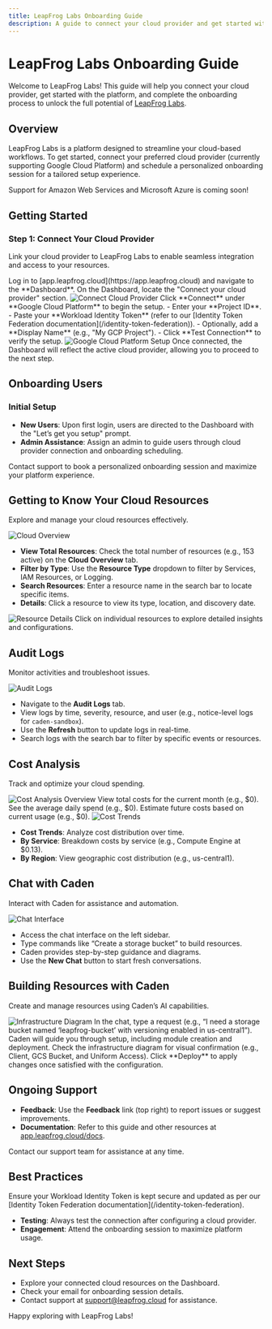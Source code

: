 ```yaml
---
title: LeapFrog Labs Onboarding Guide
description: A guide to connect your cloud provider and get started with LeapFrog Labs.
---
```


# LeapFrog Labs Onboarding Guide

Welcome to LeapFrog Labs! This guide will help you connect your cloud provider, get started with the platform, and complete the onboarding process to unlock the full potential of [LeapFrog Labs](https://app.leapfrog.cloud).

## Overview

LeapFrog Labs is a platform designed to streamline your cloud-based workflows. To get started, connect your preferred cloud provider (currently supporting Google Cloud Platform) and schedule a personalized onboarding session for a tailored setup experience.

<Callout type="info">
Support for Amazon Web Services and Microsoft Azure is coming soon!
</Callout>

## Getting Started

### Step 1: Connect Your Cloud Provider

Link your cloud provider to LeapFrog Labs to enable seamless integration and access to your resources.

<Tabs>
  <Tab title="Access the Dashboard">
    Log in to [app.leapfrog.cloud](https://app.leapfrog.cloud) and navigate to the **Dashboard**.
  </Tab>
  <Tab title="Connect a Provider">
    On the Dashboard, locate the "Connect your cloud provider" section.
    <img src="images/1.png" alt="Connect Cloud Provider" />
    Click **Connect** under **Google Cloud Platform** to begin the setup.
  </Tab>
  <Tab title="Configure Google Cloud Platform">
    - Enter your **Project ID**.
    - Paste your **Workload Identity Token** (refer to our [Identity Token Federation documentation](/identity-token-federation)).
    - Optionally, add a **Display Name** (e.g., "My GCP Project").
    - Click **Test Connection** to verify the setup.
    <img src="images/3.png" alt="Google Cloud Platform Setup" />
  </Tab>
  <Tab title="Confirmation">
    Once connected, the Dashboard will reflect the active cloud provider, allowing you to proceed to the next step.
  </Tab>
</Tabs>

## Onboarding Users

### Initial Setup

- **New Users**: Upon first login, users are directed to the Dashboard with the "Let’s get you setup" prompt.
- **Admin Assistance**: Assign an admin to guide users through cloud provider connection and onboarding scheduling.

<Card title="Schedule Your Onboarding Session" href="mailto:support@leapfrog.cloud">
Contact support to book a personalized onboarding session and maximize your platform experience.
</Card>

## Getting to Know Your Cloud Resources

Explore and manage your cloud resources effectively.

<img src="images/5.png" alt="Cloud Overview" />

- **View Total Resources**: Check the total number of resources (e.g., 153 active) on the **Cloud Overview** tab.
- **Filter by Type**: Use the **Resource Type** dropdown to filter by Services, IAM Resources, or Logging.
- **Search Resources**: Enter a resource name in the search bar to locate specific items.
- **Details**: Click a resource to view its type, location, and discovery date.

<img src="images/7.png" alt="Resource Details" />

<Callout type="tip">
Click on individual resources to explore detailed insights and configurations.
</Callout>

## Audit Logs

Monitor activities and troubleshoot issues.

<img src="images/7.png" alt="Audit Logs" />

- Navigate to the **Audit Logs** tab.
- View logs by time, severity, resource, and user (e.g., notice-level logs for `caden-sandbox`).
- Use the **Refresh** button to update logs in real-time.
- Search logs with the search bar to filter by specific events or resources.

## Cost Analysis

Track and optimize your cloud spending.

<img src="images/4.png" alt="Cost Analysis Overview" />

<Tabs>
  <Tab title="Current Month">
    View total costs for the current month (e.g., $0).
  </Tab>
  <Tab title="Daily Average">
    See the average daily spend (e.g., $0).
  </Tab>
  <Tab title="Projected Month">
    Estimate future costs based on current usage (e.g., $0).
  </Tab>
</Tabs>

<img src="images/8.png" alt="Cost Trends" />

- **Cost Trends**: Analyze cost distribution over time.
- **By Service**: Breakdown costs by service (e.g., Compute Engine at $0.13).
- **By Region**: View geographic cost distribution (e.g., us-central1).

## Chat with Caden

Interact with Caden for assistance and automation.

<img src="images/6.png" alt="Chat Interface" />

- Access the chat interface on the left sidebar.
- Type commands like “Create a storage bucket” to build resources.
- Caden provides step-by-step guidance and diagrams.
- Use the **New Chat** button to start fresh conversations.

## Building Resources with Caden

Create and manage resources using Caden’s AI capabilities.

<img src="images/6.png" alt="Infrastructure Diagram" />

<Tabs>
  <Tab title="Initiate a Request">
    In the chat, type a request (e.g., “I need a storage bucket named ‘leapfrog-bucket’ with versioning enabled in us-central1”).
  </Tab>
  <Tab title="Follow Instructions">
    Caden will guide you through setup, including module creation and deployment.
  </Tab>
  <Tab title="Review Diagram">
    Check the infrastructure diagram for visual confirmation (e.g., Client, GCS Bucket, and Uniform Access).
  </Tab>
  <Tab title="Deploy">
    Click **Deploy** to apply changes once satisfied with the configuration.
  </Tab>
</Tabs>

## Ongoing Support

- **Feedback**: Use the **Feedback** link (top right) to report issues or suggest improvements.
- **Documentation**: Refer to this guide and other resources at [app.leapfrog.cloud/docs](https://app.leapfrog.cloud/docs).

<Card title="Need Help?" href="mailto:support@leapfrog.cloud">
Contact our support team for assistance at any time.
</Card>

## Best Practices

<Callout type="warning">
Ensure your Workload Identity Token is kept secure and updated as per our [Identity Token Federation documentation](/identity-token-federation).
</Callout>

- **Testing**: Always test the connection after configuring a cloud provider.
- **Engagement**: Attend the onboarding session to maximize platform usage.

## Next Steps

- Explore your connected cloud resources on the Dashboard.
- Check your email for onboarding session details.
- Contact support at [support@leapfrog.cloud](mailto:support@leapfrog.cloud) for assistance.

Happy exploring with LeapFrog Labs!